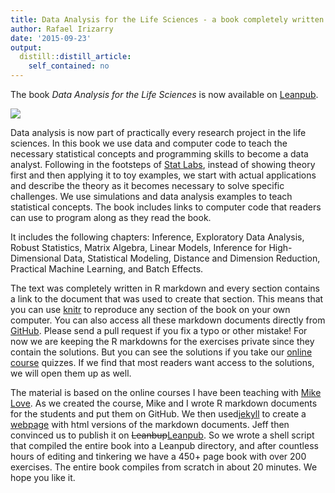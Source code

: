 ```yaml
---
title: Data Analysis for the Life Sciences - a book completely written in R markdown
author: Rafael Irizarry
date: '2015-09-23'
output:
  distill::distill_article:
    self_contained: no
---
```



The book _Data Analysis for the Life Sciences_ is now available on <a href="https://leanpub.com/dataanalysisforthelifesciences">Leanpub</a>.

![](https://raw.githubusercontent.com/simplystats/simplystats.github.io/master/wp-content/uploads/2015/09/title_page-232x300.jpg)
  
Data analysis is now part of practically every research project in the life sciences. In this book we use data and computer code to teach the necessary statistical concepts and programming skills to become a data analyst. Following in the footsteps of <a href="https://www.stat.berkeley.edu/~statlabs/">Stat Labs</a>, instead of showing theory first and then applying it to toy examples, we start with actual applications and describe the theory as it becomes necessary to solve specific challenges. We use simulations and data analysis examples to teach statistical concepts. The book includes links to computer code that readers can use to program along as they read the book.

It includes the following chapters: Inference, Exploratory Data Analysis, Robust Statistics, Matrix Algebra, Linear Models, Inference for High-Dimensional Data, Statistical Modeling, Distance and Dimension Reduction, Practical Machine Learning, and Batch Effects.

The text was completely written in R markdown and every section contains a link to the document that was used to create that section. This means that you can use <a href="http://yihui.name/knitr/">knitr</a> to reproduce any section of the book on your own computer. You can also access all these markdown documents directly from <a href="https://github.com/genomicsclass/labs">GitHub</a>. Please send a pull request if you fix a typo or other mistake! For now we are keeping the R markdowns for the exercises private since they contain the solutions. But you can see the solutions if you take our <a href="http://genomicsclass.github.io/book/pages/classes.html">online course</a> quizzes. If we find that most readers want access to the solutions, we will open them up as well.

The material is based on the online courses I have been teaching with <a href="http://mikelove.github.io/">Mike Love</a>. As we created the course, Mike and I wrote R markdown documents for the students and put them on GitHub. We then used<a href="http://www.stephaniehicks.com/githubPages_tutorial/pages/githubpages-jekyll.html">jekyll</a> to create a <a href="http://genomicsclass.github.io/book/">webpage</a> with html versions of the markdown documents. Jeff then convinced us to publish it on <del>Leanbup</del><a href="https://leanpub.com/dataanalysisforthelifesciences">Leanpub</a>. So we wrote a shell script that compiled the entire book into a Leanpub directory, and after countless hours of editing and tinkering we have a 450+ page book with over 200 exercises. The entire book compiles from scratch in about 20 minutes. We hope you like it.
